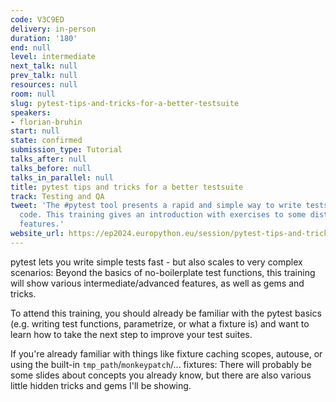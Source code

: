 ```yaml
---
code: V3C9ED
delivery: in-person
duration: '180'
end: null
level: intermediate
next_talk: null
prev_talk: null
resources: null
room: null
slug: pytest-tips-and-tricks-for-a-better-testsuite
speakers:
- florian-bruhin
start: null
state: confirmed
submission_type: Tutorial
talks_after: null
talks_before: null
talks_in_parallel: null
title: pytest tips and tricks for a better testsuite
track: Testing and QA
tweet: 'The #pytest tool presents a rapid and simple way to write tests for your Python
  code. This training gives an introduction with exercises to some distinguishing
  features.'
website_url: https://ep2024.europython.eu/session/pytest-tips-and-tricks-for-a-better-testsuite
---
```


pytest lets you write simple tests fast - but also scales to very complex scenarios: Beyond the basics of no-boilerplate test functions, this training will show various intermediate/advanced features, as well as gems and tricks.

To attend this training, you should already be familiar with the pytest basics (e.g. writing test functions, parametrize, or what a fixture is) and want to learn how to take the next step to improve your test suites.

If you're already familiar with things like fixture caching scopes, autouse, or using the built-in `tmp_path`/`monkeypatch`/... fixtures: There will probably be some slides about concepts you already know, but there are also various little hidden tricks and gems I'll be showing.
